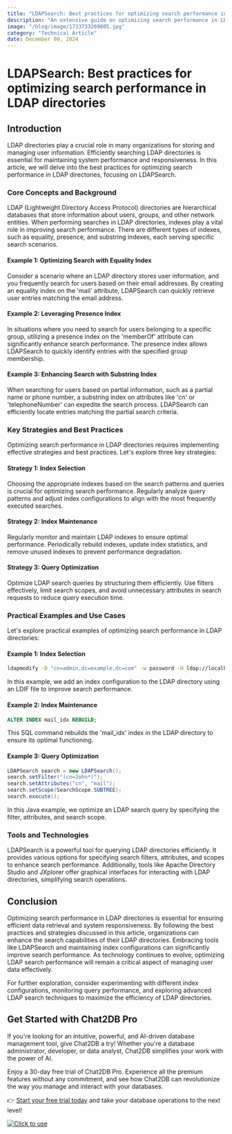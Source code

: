 ```yaml
---
title: "LDAPSearch: Best practices for optimizing search performance in LDAP directories"
description: "An extensive guide on optimizing search performance in LDAP directories, covering core concepts, key strategies, practical examples, and tools."
image: "/blog/image/1733733269805.jpg"
category: "Technical Article"
date: December 09, 2024
---
```


# LDAPSearch: Best practices for optimizing search performance in LDAP directories


<Authors date="December 09, 2024">
  <Author name="Aiden Stone" link="https://chat2db.ai" />
</Authors>

## Introduction

LDAP directories play a crucial role in many organizations for storing and managing user information. Efficiently searching LDAP directories is essential for maintaining system performance and responsiveness. In this article, we will delve into the best practices for optimizing search performance in LDAP directories, focusing on LDAPSearch.

### Core Concepts and Background

LDAP (Lightweight Directory Access Protocol) directories are hierarchical databases that store information about users, groups, and other network entities. When performing searches in LDAP directories, indexes play a vital role in improving search performance. There are different types of indexes, such as equality, presence, and substring indexes, each serving specific search scenarios.

#### Example 1: Optimizing Search with Equality Index

Consider a scenario where an LDAP directory stores user information, and you frequently search for users based on their email addresses. By creating an equality index on the 'mail' attribute, LDAPSearch can quickly retrieve user entries matching the email address.

#### Example 2: Leveraging Presence Index

In situations where you need to search for users belonging to a specific group, utilizing a presence index on the 'memberOf' attribute can significantly enhance search performance. The presence index allows LDAPSearch to quickly identify entries with the specified group membership.

#### Example 3: Enhancing Search with Substring Index

When searching for users based on partial information, such as a partial name or phone number, a substring index on attributes like 'cn' or 'telephoneNumber' can expedite the search process. LDAPSearch can efficiently locate entries matching the partial search criteria.

### Key Strategies and Best Practices

Optimizing search performance in LDAP directories requires implementing effective strategies and best practices. Let's explore three key strategies:

#### Strategy 1: Index Selection

Choosing the appropriate indexes based on the search patterns and queries is crucial for optimizing search performance. Regularly analyze query patterns and adjust index configurations to align with the most frequently executed searches.

#### Strategy 2: Index Maintenance

Regularly monitor and maintain LDAP indexes to ensure optimal performance. Periodically rebuild indexes, update index statistics, and remove unused indexes to prevent performance degradation.

#### Strategy 3: Query Optimization

Optimize LDAP search queries by structuring them efficiently. Use filters effectively, limit search scopes, and avoid unnecessary attributes in search requests to reduce query execution time.

### Practical Examples and Use Cases

Let's explore practical examples of optimizing search performance in LDAP directories:

#### Example 1: Index Selection

```bash
ldapmodify -D "cn=admin,dc=example,dc=com" -w password -H ldap://localhost -f index.ldif
```

In this example, we add an index configuration to the LDAP directory using an LDIF file to improve search performance.

#### Example 2: Index Maintenance

```sql
ALTER INDEX mail_idx REBUILD;
```

This SQL command rebuilds the 'mail_idx' index in the LDAP directory to ensure its optimal functioning.

#### Example 3: Query Optimization

```java
LDAPSearch search = new LDAPSearch();
search.setFilter("(cn=John*)");
search.setAttributes("cn", "mail");
search.setScope(SearchScope.SUBTREE);
search.execute();
```

In this Java example, we optimize an LDAP search query by specifying the filter, attributes, and search scope.

### Tools and Technologies

LDAPSearch is a powerful tool for querying LDAP directories efficiently. It provides various options for specifying search filters, attributes, and scopes to enhance search performance. Additionally, tools like Apache Directory Studio and JXplorer offer graphical interfaces for interacting with LDAP directories, simplifying search operations.

## Conclusion

Optimizing search performance in LDAP directories is essential for ensuring efficient data retrieval and system responsiveness. By following the best practices and strategies discussed in this article, organizations can enhance the search capabilities of their LDAP directories. Embracing tools like LDAPSearch and maintaining index configurations can significantly improve search performance. As technology continues to evolve, optimizing LDAP search performance will remain a critical aspect of managing user data effectively.

For further exploration, consider experimenting with different index configurations, monitoring query performance, and exploring advanced LDAP search techniques to maximize the efficiency of LDAP directories.

## Get Started with Chat2DB Pro

If you're looking for an intuitive, powerful, and AI-driven database management tool, give Chat2DB a try! Whether you're a database administrator, developer, or data analyst, Chat2DB simplifies your work with the power of AI.

Enjoy a 30-day free trial of Chat2DB Pro. Experience all the premium features without any commitment, and see how Chat2DB can revolutionize the way you manage and interact with your databases.

👉 [Start your free trial today](https://chat2db.ai/pricing) and take your database operations to the next level!


[![Click to use](/image/blog/bg/chat2db.jpg)](https://chat2db.ai/)
